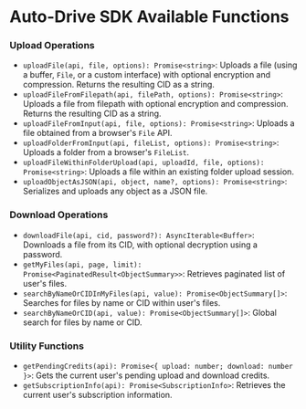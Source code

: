 # Auto-Drive SDK Available Functions

### Upload Operations

- `uploadFile(api, file, options): Promise<string>`: Uploads a file (using a buffer, `File`, or a custom interface) with optional encryption and compression. Returns the resulting CID as a string.
- `uploadFileFromFilepath(api, filePath, options): Promise<string>`: Uploads a file from filepath with optional encryption and compression. Returns the resulting CID as a string.
- `uploadFileFromInput(api, file, options): Promise<string>`: Uploads a file obtained from a browser's `File` API.
- `uploadFolderFromInput(api, fileList, options): Promise<string>`: Uploads a folder from a browser's `FileList`.
- `uploadFileWithinFolderUpload(api, uploadId, file, options): Promise<string>`: Uploads a file within an existing folder upload session.
- `uploadObjectAsJSON(api, object, name?, options): Promise<string>`: Serializes and uploads any object as a JSON file.

### Download Operations

- `downloadFile(api, cid, password?): AsyncIterable<Buffer>`: Downloads a file from its CID, with optional decryption using a password.
- `getMyFiles(api, page, limit): Promise<PaginatedResult<ObjectSummary>>`: Retrieves paginated list of user's files.
- `searchByNameOrCIDInMyFiles(api, value): Promise<ObjectSummary[]>`: Searches for files by name or CID within user's files.
- `searchByNameOrCID(api, value): Promise<ObjectSummary[]>`: Global search for files by name or CID.

### Utility Functions

- `getPendingCredits(api): Promise<{ upload: number; download: number }>`: Gets the current user's pending upload and download credits.
- `getSubscriptionInfo(api): Promise<SubscriptionInfo>`: Retrieves the current user's subscription information.